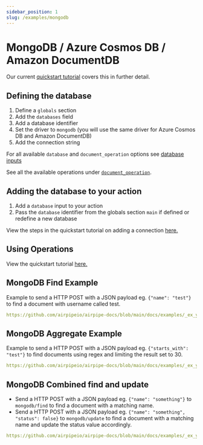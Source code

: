```yaml
---
sidebar_position: 1
slug: /examples/mongodb
---
```


# MongoDB / Azure Cosmos DB / Amazon DocumentDB

Our current [quickstart tutorial](/docs/tutorial/nosql-database-to-api) covers this in further detail.

## Defining the database

1. Define a `globals` section
2. Add the `databases` field
3. Add a database identifier
4. Set the driver to `mongodb` (you will use the same driver for Azure Cosmos DB and Amazon DocumentDB)
5. Add the connection string

For all available `database`  and `document_operation` options see [database inputs](/docs/configuration/interfaces/actions/inputs/databases)

See all the available operations under [`document_operation`](/docs/configuration/interfaces/actions/inputs/databases#document_operation).


## Adding the database to your action

1. Add a `database` input to your action
2. Pass the `database` identifier from the globals section `main` if defined or redefine a new database

View the steps in the quickstart tutorial on adding a connection [here.](/docs/tutorial/nosql-database-to-api-connecting)

## Using Operations

View the quickstart tutorial [here.](/docs/tutorial/nosql-database-to-api-querying)


## MongoDB Find Example

Example to send a HTTP POST with a JSON payload eg. `{"name": "test"}` to find a document with username called test.

```yml reference title="MongoDB Find"
https://github.com/airpipeio/airpipe-docs/blob/main/docs/examples/_ex_ymls/_databases/mongodb-find.yml
```


## MongoDB Aggregate Example

Example to send a HTTP POST with a JSON payload eg. `{"starts_with": "test"}` to find documents using regex and limiting the result set to 30.

```yml reference title="MongoDB Aggregate Pipeline"
https://github.com/airpipeio/airpipe-docs/blob/main/docs/examples/_ex_ymls/_databases/mongodb-aggregate.yml
```

## MongoDB Combined find and update

- Send a HTTP POST with a JSON payload eg. `{"name": "something"}` to `mongodb/find` to find a document with a matching name.
- Send a HTTP POST with a JSON payload eg. `{"name": "something", "status": false}` to `mongodb/update` to find a document with a matching name and update the status value accordingly.


```yml reference title="MongoDB Find and update"
https://github.com/airpipeio/airpipe-docs/blob/main/docs/examples/_ex_ymls/_databases/mongodb-find-update.yml
```